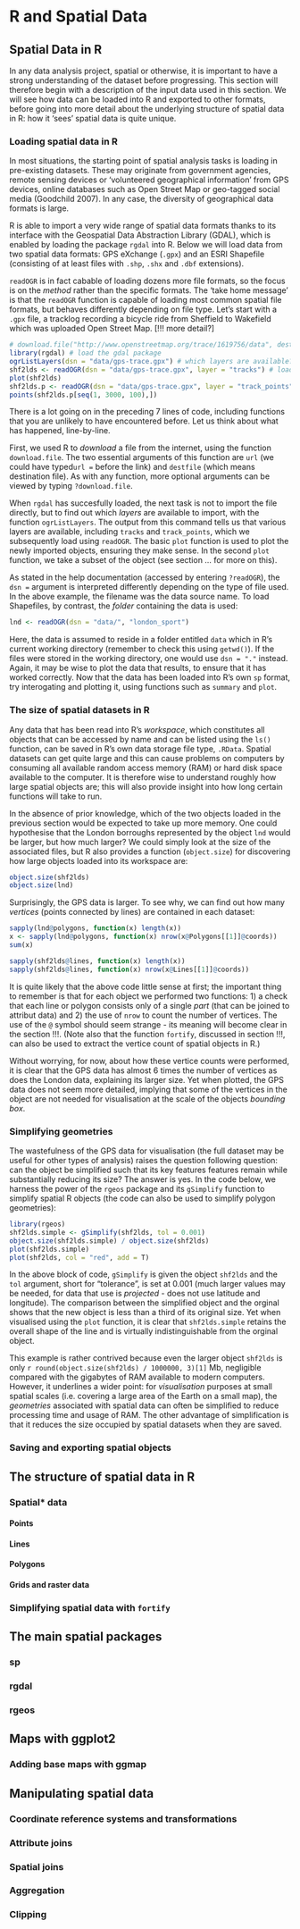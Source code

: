 R and Spatial Data
========================================================

## Spatial Data in R

In any data analysis project, spatial or otherwise, it is important to have a strong 
understanding of the dataset before progressing. This section will therefore begin with 
a description of the input data used in this section. We will see how data can 
be loaded into R and exported to other formats, before going into more detail about the 
underlying structure of spatial data in R: how it 'sees' spatial data is quite unique.

### Loading spatial data in R

In most situations, the starting point of spatial analysis tasks is 
loading in pre-existing datasets. These may originate from government agencies, 
remote sensing devices or 'volunteered geographical information' from GPS devices, 
online databases such as Open Street Map or geo-tagged social media (Goodchild 2007).
In any case, the diversity of geographical data formats is large. 

R is able to import a very wide range of spatial data formats thanks to its
interface with the Geospatial Data Abstraction Library (GDAL), which is 
enabled by loading the package `rgdal` into R. Below we will
load data from two spatial data formats: GPS eXchange (`.gpx`)
and an ESRI Shapefile (consisting of at least files 
with `.shp`, `.shx` and `.dbf` extensions).

`readOGR` is in fact cabable of loading dozens more file formats, 
so the focus is on the *method* rather than the specific formats. 
The 'take home message' is that the `readOGR` function is capable 
of loading most common spatial file formats, but behaves differently depending on file type.
Let's start with a `.gpx` file, a tracklog recording a bicycle ride from Sheffield
to Wakefield which was uploaded Open Street Map. [!!! more detail?]

```r
# download.file("http://www.openstreetmap.org/trace/1619756/data", destfile = "data/gps-trace.gpx")
library(rgdal) # load the gdal package
ogrListLayers(dsn = "data/gps-trace.gpx") # which layers are available?
shf2lds <- readOGR(dsn = "data/gps-trace.gpx", layer = "tracks") # load track
plot(shf2lds)
shf2lds.p <- readOGR(dsn = "data/gps-trace.gpx", layer = "track_points") # load points
points(shf2lds.p[seq(1, 3000, 100),])
```

There is a lot going on in the preceding 7 lines of code, including functions that 
you are unlikely to have encountered before. Let us think about what has happened, line-by-line.

First, we used R to *download* a file from the internet, using the function `download.file`.
The two essential arguments of this function are `url` (we could have typed`url =` before the link) 
and `destfile` (which means destination file). As with any function, more optional arguments 
can be viewed by typing `?download.file`. 

When `rgdal` has succesfully loaded, the next task is not to import the file directly, 
but to find out which *layers* are available to import, with the function `ogrListLayers`.
The output from this command tells us that various layers are available, including
`tracks` and `track_points`, which we subsequently load using `readOGR`.
The basic `plot` function is used to plot the newly imported objects, ensuring they make sense.
In the second `plot` function, we take a subset of the object (see section ... for more on this).

As stated in the help documentation (accessed by entering `?readOGR`), the `dsn =` argument 
is interpreted differently depending on the type of file used. 
In the above example, the filename was the data source name. 
To load Shapefiles, by contrast, the *folder* containing the data is used:

```r
lnd <- readOGR(dsn = "data/", "london_sport")
```

Here, the data is assumed to reside in a folder entitled `data` which in R's current 
working directory (remember to check this using `getwd()`). 
If the files were stored in the working 
directory, one would use `dsn = "."` instead. Again, it may be wise to plot the data that 
results, to ensure that it has worked correctly.
Now that the data has been loaded into R's own `sp` format, try interogating and 
plotting it, using functions such as `summary` and `plot`.

### The size of spatial datasets in R

Any data that has been read into R's *workspace*, which constitutes all 
objects that can be accessed by name and can be listed using the `ls()` function, 
can be saved in R's own data storage file type, `.RData`. Spatial datasets can get 
quite large and this can cause problems on computers by consuming all available 
random access memory (RAM) or
hard disk space available to the computer. It is therefore wise to understand 
roughly how large spatial objects are; this will also provide insight into 
how long certain functions will take to run. 

In the absence of prior knowledge, which of the two objects loaded in the 
previous section would be expected to take up more memory. One could 
hypothesise that the London borroughs represented by the object `lnd` would be
larger, but how much larger? We could simply look at the size of the associated 
files, but R also provides a function (`object.size`) for discovering how large objects loaded into
its workspace are:

```r
object.size(shf2lds)
object.size(lnd)
```

Surprisingly, the GPS data is larger. To see why, we can find out how many 
*vertices* (points connected by lines) are contained in each dataset:

```r
sapply(lnd@polygons, function(x) length(x))
x <- sapply(lnd@polygons, function(x) nrow(x@Polygons[[1]]@coords))
sum(x)

sapply(shf2lds@lines, function(x) length(x))
sapply(shf2lds@lines, function(x) nrow(x@Lines[[1]]@coords))
```

It is quite likely that the above code little sense at first; the important thing
to remember is that for each object we performed two functions: 1) a check that 
each line or polygon consists only of a single *part* (that can be joined to attribut data)
and 2) the use of `nrow` to count the number of vertices. The use of the `@` symbol should 
seem strange - its meaning will become clear in the section !!!. (Note also that the 
function `fortify`, discussed in section !!!, can also be used to extract the vertice count of 
spatial objects in R.)

Without worrying,
for now, about how these vertice counts were performed, it is clear that the GPS data 
has almost 6 times the number of vertices as does the London data, explaining its larger size.
Yet when plotted, the GPS data does not seem more detailed, implying that 
some of the vertices in the object are not needed for visualisation at the scale of 
the objects *bounding box*. 

### Simplifying geometries

The wastefulness of the GPS data for visualisation (the full dataset may
be useful for other types of analysis) raises the question following question: 
can the object be simplified such that its key features
features remain while substantially reducing its size? The answer is yes.
In the code below, we harness the 
power of the `rgeos` package and its `gSimplify` function to simplify 
spatial R objects (the code can also be used to simplify polygon geometries):

```r
library(rgeos)
shf2lds.simple <- gSimplify(shf2lds, tol = 0.001)
object.size(shf2lds.simple) / object.size(shf2lds)
plot(shf2lds.simple) 
plot(shf2lds, col = "red", add = T)
```

In the above block of code, `gSimplify` is given the object 
`shf2lds` and the `tol` argument, short for "tolerance",
is set at 0.001 (much larger values may be needed, for
data that use is *projected* - does not use latitude and longitude).
The comparison between the simplified object and the orginal shows 
that the new object is less than a third of its original size. 
Yet when visualised using the `plot` function, it is clear that 
`shf2lds.simple` retains the overall shape of the line and is virtually
indistinguishable from the orginal object.

This example is rather contrived because even the larger object 
`shf2lds` is only `r round(object.size(shf2lds) / 1000000, 3)[1]` Mb, 
negligible compared with the gigabytes of RAM available to modern computers. 
However, it underlines a wider point: for *visualisation* purposes at 
small spatial scales (i.e. covering a large area of the Earth on a small map), 
the *geometries* associated with spatial data can often be simplified to 
reduce processing time and usage of RAM. The other advantage of simplification 
is that it reduces the size occupied by spatial datasets when they are saved.

### Saving and exporting spatial objects



## The structure of spatial data in R

### Spatial* data

#### Points

#### Lines

#### Polygons

#### Grids and raster data

### Simplifying spatial data with `fortify`

## The main spatial packages

### sp

### rgdal

### rgeos

## Maps with ggplot2

### Adding base maps with ggmap

## Manipulating spatial data

### Coordinate reference systems and transformations

### Attribute joins

### Spatial joins

### Aggregation

### Clipping
